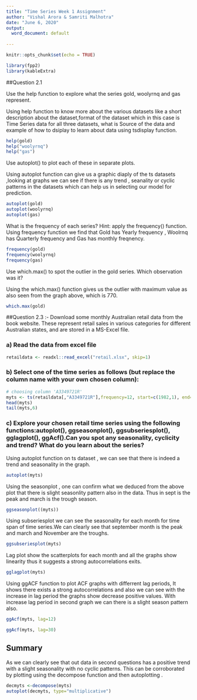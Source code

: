 ---
title: "Time Series Week 1 Assignment"
author: "Vishal Arora & Samriti Malhotra"
date: "June 6, 2020"
output:
  word_document: default
  
---

```{r setup, include=FALSE}
knitr::opts_chunk$set(echo = TRUE)
```


```{r}
library(fpp2)
library(kableExtra)
```

##Question 2.1                  
  
Use the help function to explore what the series gold, woolyrnq and gas represent.                  

Using help function to know more about the various datasets like a short description about the dataset,format of the dataset which in this case is Time Series data for all three datasets, what is Source of the data and example of how to dsiplay to learn about data using tsdisplay function.           

```{r}
help(gold)
help("woolyrnq")
help("gas")
```


Use autoplot() to plot each of these in separate plots.                            

Using autoplot function can give us a graphic diaply of the ts datasets ,looking at graphs we can see if there is any trend , seanality or cyclic patterns in the datasets which can help us in selecting our model for prediction.                              

```{r}
autoplot(gold)
autoplot(woolyrnq)
autoplot(gas)
```

What is the frequency of each series? Hint: apply the frequency() function.             
Using frequency function we find that  Gold has Yearly frequency , Woolrnq has Quarterly frequency and Gas has monthly freqnency.                       
```{r}
frequency(gold)
frequency(woolyrnq)
frequency(gas)
```

Use which.max() to spot the outlier in the gold series. Which observation was it?                   

Using the which.max() function gives us the outlier with maximum value as also seen from the graph above, which is 770.                             

```{r}
which.max(gold)
```
##Question 2.3 :- 
 Download some monthly Australian retail data from the book website. These represent retail sales in various categories for different Australian states, and are stored in a MS-Excel file.                 

### a)  Read the data from excel file                   

```{r}
retaildata <- readxl::read_excel("retail.xlsx", skip=1)
```
### b) Select one of the time series as follows (but replace the column name with your own chosen column):                  



```{r}
# choosing column 'A3349721R'
myts <- ts(retaildata[,"A3349721R"],frequency=12, start=c(1982,1), end=c(2005,6))
head(myts)
tail(myts,6)
```


### c) Explore your chosen retail time series using the following functions:autoplot(), ggseasonplot(), ggsubseriesplot(), gglagplot(), ggAcf().Can you spot any seasonality, cyclicity and trend? What do you learn about the series?                       


Using autoplot function on ts dataset , we can see that there is indeed a trend and seasonality in the graph.                                            

```{r}
autoplot(myts)
```


Using the seasonplot , one can confirm what we deduced from the above plot that there is slight seasonlity pattern also in the data. Thus in sept is the peak and march is the trough season.                
```{r}
ggseasonplot((myts))
```

Using subseriesplot we can see the seasonality for each month for time span of time series.We can clearly see that september month is the peak and march and November are the troughs.           
```{r}
ggsubseriesplot(myts)
```

Lag plot show the scatterplots for each month and all the graphs show linearity thus it suggests a strong autocorrelations exits.                                 
```{r}
gglagplot(myts)
```
Using ggACF function to plot ACF graphs with differrent lag periods, It shows there exists a strong autocorrelations and also we can see with the increase in lag period the graphs show decrease positive values. With increase lag period in second graph we can there is a slight season pattern also.                         

```{r}
ggAcf(myts, lag=12)

ggAcf(myts, lag=30)

```
## Summary 

As we can clearly see that out data in second questions has a positive trend with a slight seasonality with no cyclic patterns. This can be corroborated by plotting using the decompose function and then autoplotting .                

```{r}
decmyts <-decompose(myts)
autoplot(decmyts, type="multiplicative")
```

